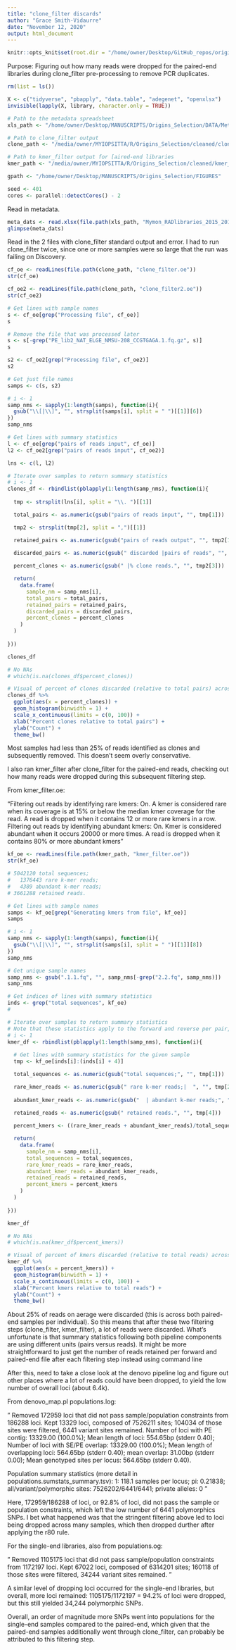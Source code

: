 ```yaml
---
title: "clone_filter discards"
author: "Grace Smith-Vidaurre"
date: "November 12, 2020"
output: html_document
---
```


```r

knitr::opts_knit$set(root.dir = "/home/owner/Desktop/GitHub_repos/origins-selection")

```

Purpose: Figuring out how many reads were dropped for the paired-end libraries during clone_filter pre-processing to remove PCR duplicates.

```r

rm(list = ls())

X <- c("tidyverse", "pbapply", "data.table", "adegenet", "openxlsx")
invisible(lapply(X, library, character.only = TRUE))

# Path to the metadata spreadsheet
xls_path <- "/home/owner/Desktop/MANUSCRIPTS/Origins_Selection/DATA/Metadata_Barcodes"

# Path to clone_filter output
clone_path <- "/media/owner/MYIOPSITTA/R/Origins_Selection/cleaned/clone_filter"

# Path to kmer_filter output for [aired-end libraries
kmer_path <- "/media/owner/MYIOPSITTA/R/Origins_Selection/cleaned/kmer_filter/paired_end"

gpath <- "/home/owner/Desktop/MANUSCRIPTS/Origins_Selection/FIGURES"

seed <- 401
cores <- parallel::detectCores() - 2

```

Read in metadata.
```r

meta_dats <- read.xlsx(file.path(xls_path, "Mymon_RADlibraries_2015_2019_CombinedMetadata.xlsx"))
glimpse(meta_dats)

```

Read in the 2 files with clone_filter standard output and error. I had to run clone_filter twice, since one or more samples were so large that the run was failing on Discovery.
```r

cf_oe <- readLines(file.path(clone_path, "clone_filter.oe"))
str(cf_oe)

cf_oe2 <- readLines(file.path(clone_path, "clone_filter2.oe"))
str(cf_oe2)

# Get lines with sample names
s <- cf_oe[grep("Processing file", cf_oe)]
s

# Remove the file that was processed later
s <- s[-grep("PE_lib2_NAT_ELGE_NMSU-208_CCGTGAGA.1.fq.gz", s)]
s

s2 <- cf_oe2[grep("Processing file", cf_oe2)]
s2

# Get just file names
samps <- c(s, s2)

# i <- 1
samp_nms <- sapply(1:length(samps), function(i){
  gsub("\\[|\\]", "", strsplit(samps[i], split = " ")[[1]][6])
})
samp_nms

# Get lines with summary statistics
l <- cf_oe[grep("pairs of reads input", cf_oe)]
l2 <- cf_oe2[grep("pairs of reads input", cf_oe2)]

lns <- c(l, l2)

# Iterate over samples to return summary statistics
# i <- 1
clones_df <- rbindlist(pblapply(1:length(samp_nms), function(i){
  
  tmp <- strsplit(lns[i], split = "\\. ")[[1]]

  total_pairs <- as.numeric(gsub("pairs of reads input", "", tmp[1]))

  tmp2 <- strsplit(tmp[2], split = ",")[[1]]

  retained_pairs <- as.numeric(gsub("pairs of reads output", "", tmp2[1]))
 
  discarded_pairs <- as.numeric(gsub(" discarded |pairs of reads", "", tmp2[2]))

  percent_clones <- as.numeric(gsub(" |% clone reads.", "", tmp2[3]))

  return(
    data.frame(
      sample_nm = samp_nms[i],
      total_pairs = total_pairs,
      retained_pairs = retained_pairs,
      discarded_pairs = discarded_pairs,
      percent_clones = percent_clones
    )
  )
  
}))

clones_df

# No NAs
# which(is.na(clones_df$percent_clones))

# Visual of percent of clones discarded (relative to total pairs) across samples
clones_df %>%
  ggplot(aes(x = percent_clones)) +
  geom_histogram(binwidth = 1) +
  scale_x_continuous(limits = c(0, 100)) +
  xlab("Percent clones relative to total pairs") +
  ylab("Count") +
  theme_bw()

```

Most samples had less than 25% of reads identified as clones and subsequently removed. This doesn't seem overly conservative. 

I also ran kmer_filter after clone_filter for the paired-end reads, checking out how many reads were dropped during this subsequent filtering step.

From kmer_filter.oe:

"Filtering out reads by identifying rare kmers: On.
  A kmer is considered rare when its coverage is at 15% or below the median kmer coverage for the read.
  A read is dropped when it contains 12 or more rare kmers in a row.
Filtering out reads by identifying abundant kmers: On.
  Kmer is considered abundant when it occurs 20000 or more times.
  A read is dropped when it contains 80% or more abundant kmers"
  
```r

kf_oe <- readLines(file.path(kmer_path, "kmer_filter.oe"))
str(kf_oe)

# 5042120 total sequences;
#   1376443 rare k-mer reads;
#   4389 abundant k-mer reads;
# 3661288 retained reads.

# Get lines with sample names
samps <- kf_oe[grep("Generating kmers from file", kf_oe)]
samps

# i <- 1
samp_nms <- sapply(1:length(samps), function(i){
  gsub("\\[|\\]", "", strsplit(samps[i], split = " ")[[1]][8])
})
samp_nms

# Get unique sample names
samp_nms <- gsub(".1.1.fq", "", samp_nms[-grep("2.2.fq", samp_nms)])
samp_nms

# Get indices of lines with summary statistics
inds <- grep("total sequences", kf_oe)
# 

# Iterate over samples to return summary statistics
# Note that these statistics apply to the forward and reverse per pair, combined
# i <- 1
kmer_df <- rbindlist(pblapply(1:length(samp_nms), function(i){
  
  # Get lines with summary statistics for the given sample
  tmp <- kf_oe[inds[i]:(inds[i] + 4)]

  total_sequences <- as.numeric(gsub("total sequences;", "", tmp[1]))

  rare_kmer_reads <- as.numeric(gsub(" rare k-mer reads;|  ", "", tmp[2]))
 
  abundant_kmer_reads <- as.numeric(gsub("  | abundant k-mer reads;", "", tmp[3]))

  retained_reads <- as.numeric(gsub(" retained reads.", "", tmp[4]))
  
  percent_kmers <- ((rare_kmer_reads + abundant_kmer_reads)/total_sequences)*100

  return(
    data.frame(
      sample_nm = samp_nms[i],
      total_sequences = total_sequences,
      rare_kmer_reads = rare_kmer_reads,
      abundant_kmer_reads = abundant_kmer_reads,
      retained_reads = retained_reads,
      percent_kmers = percent_kmers
    )
  )
  
}))

kmer_df

# No NAs
# which(is.na(kmer_df$percent_kmers))

# Visual of percent of kmers discarded (relative to total reads) across samples
kmer_df %>%
  ggplot(aes(x = percent_kmers)) +
  geom_histogram(binwidth = 1) +
  scale_x_continuous(limits = c(0, 100)) +
  xlab("Percent kmers relative to total reads") +
  ylab("Count") +
  theme_bw()

```

About 25% of reads on aerage were discarded (this is across both paired-end samples per individual). So this means that after these two filtering steps (clone_filter, kmer_filter), a lot of reads were discarded. What's unfortunate is that summary statistics following both pipeline components are using different units (pairs versus reads). It might be more straightforward to just get the number of reads retained per forward and paired-end file after each filtering step instead using command line


After this, need to take a close look at the denovo pipeline log and figure out other places where a lot of reads could have been dropped, to yield the low number of overall loci (about 6.4k).

From denovo_map.pl populations.log: 

"
Removed 172959 loci that did not pass sample/population constraints from 186288 loci.
Kept 13329 loci, composed of 7526211 sites; 104034 of those sites were filtered, 6441 variant sites remained.
Number of loci with PE contig: 13329.00 (100.0%);
  Mean length of loci: 554.65bp (stderr 0.40);
Number of loci with SE/PE overlap: 13329.00 (100.0%);
  Mean length of overlapping loci: 564.65bp (stderr 0.40); mean overlap: 31.00bp (stderr 0.00);
Mean genotyped sites per locus: 564.65bp (stderr 0.40).

Population summary statistics (more detail in populations.sumstats_summary.tsv):
  1: 118.1 samples per locus; pi: 0.21838; all/variant/polymorphic sites: 7526202/6441/6441; private alleles: 0
"

Here, 172959/186288 of loci, or 92.8% of loci, did not pass the sample or population constraints, which left the low number of 6441 polymorphics SNPs. I bet what happened was that the stringent filtering above led to loci being dropped across many samples, which then dropped durther after applying the r80 rule. 

For the single-end libraries, also from populations.og:

"
Removed 1105175 loci that did not pass sample/population constraints from 1172197 loci.
Kept 67022 loci, composed of 6314201 sites; 160118 of those sites were filtered, 34244 variant sites remained.
"

A similar level of dropping loci occurred for the single-end libraries, but overall, more loci remained: 1105175/1172197 = 94.2% of loci were dropped, but this still yielded 34,244 polymorphic SNPs.

Overall, an order of magnitude more SNPs went into populations for the single-end samples compared to the paired-end, which given that the paired-end samples additionally went through clone_filter, can probably be attributed to this filtering step.


